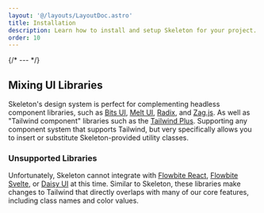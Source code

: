 ```yaml
---
layout: '@/layouts/LayoutDoc.astro'
title: Installation
description: Learn how to install and setup Skeleton for your project.
order: 10
---
```



{/* --- */}

<NavGrid collection="docs" path="installation/" classes="md:grid-cols-2" />

## Mixing UI Libraries

Skeleton's design system is perfect for complementing headless component libraries, such as [Bits UI](/docs/headless/bits-ui), [Melt UI](/docs/headless/melt-ui), [Radix](/docs/headless/radix-ui), and [Zag.js](https://zagjs.com/). As well as "Tailwind component" libraries such as the [Tailwind Plus](https://tailwindcss.com/plus). Supporting any component system that supports Tailwind, but very specifically allows you to insert or substitute Skeleton-provided utility classes.

### Unsupported Libraries

Unfortunately, Skeleton cannot integrate with [Flowbite React](https://flowbite-react.com/), [Flowbite Svelte](https://flowbite-svelte.com/), or [Daisy UI](https://daisyui.com/) at this time. Similar to Skeleton, these libraries make changes to Tailwind that directly overlaps with many of our core features, including class names and color values.
